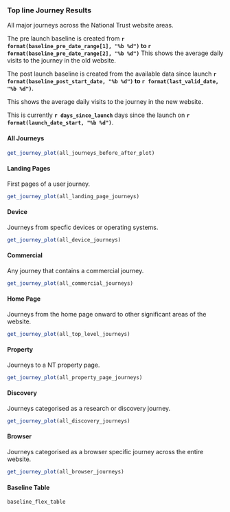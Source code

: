 
### Top line Journey Results {.tabset}

All major journeys across the National Trust website areas.   

The pre launch baseline is created from **`r format(baseline_pre_date_range[1], "%b %d")` to `r format(baseline_pre_date_range[2], "%b %d")`**
This shows the average daily visits to the journey in the old website.

The post launch baseline is created from the available data since launch **`r format(baseline_post_start_date, "%b %d")` to `r format(last_valid_date, "%b %d")`**.  

This shows the average daily visits to the journey in the new website.   

This is currently **`r days_since_launch`** days since the launch on **`r format(launch_date_start, "%b %d")`**.

#### All Journeys


```r

get_journey_plot(all_journeys_before_after_plot)

```
#### Landing Pages

First pages of a user journey. 

```r

get_journey_plot(all_landing_page_journeys)

```


#### Device

Journeys from specfic devices or operating systems.

```r

get_journey_plot(all_device_journeys)

```


#### Commercial

Any journey that contains a commercial journey.

```r

get_journey_plot(all_commercial_journeys)

```


#### Home Page

Journeys from the home page onward to other significant areas of the website.

```r

get_journey_plot(all_top_level_journeys)

```

#### Property

Journeys to a NT property page.

```r

get_journey_plot(all_property_page_journeys)

```

#### Discovery

Journeys categorised as a research or discovery journey.

```r

get_journey_plot(all_discovery_journeys)

```


#### Browser

Journeys categorised as a browser specific journey across the entire website.

```r

get_journey_plot(all_browser_journeys)

```



#### Baseline Table


```r

baseline_flex_table

```





### {.unlisted .unnumbered}
